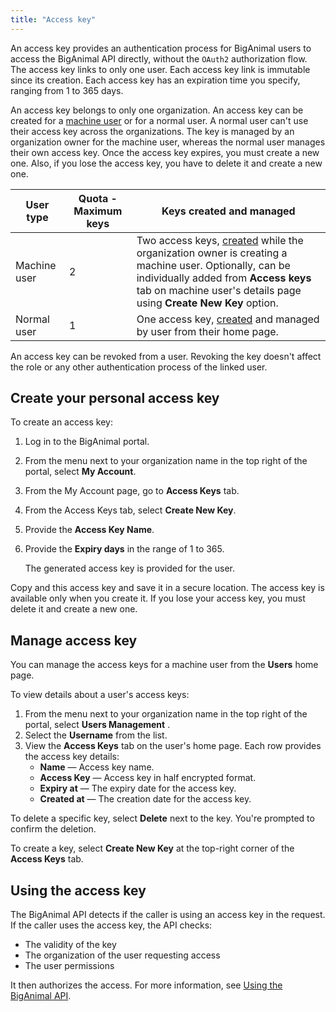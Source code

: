 ```yaml
---
title: "Access key"
---
```


An access key provides an authentication process for BigAnimal users to access the BigAnimal API directly, without the `OAuth2` authorization flow. The access key links to only one user. Each access key link is immutable since its creation. Each access key has an expiration time you specify, ranging from 1 to 365 days.

An access key belongs to only one organization. An access key can be created for a [machine user](../../administering_cluster/01_portal_access/#machine-users) or for a normal user. A normal user can't use their access key across the organizations. The key is managed by an organization owner for the machine user, whereas the normal user manages their own access key. Once the access key expires, you must create a new one. Also, if you lose the access key, you have to delete it and create a new one.

| User type    | Quota - Maximum keys | Keys created and managed                                                                                                                                                                                                                                                      |
|--------------|----------------------|-------------------------------------------------------------------------------------------------------------------------------------------------------------------------------------------------------------------------------------------------------------------------------|
| Machine user | 2                    | Two access keys, [created](../../administering_cluster/01_portal_access/#add-machine-user) while the organization owner is creating a machine user. Optionally, can be individually added from **Access keys** tab on machine user's details page using **Create New Key** option. |
| Normal user  | 1                    | One access key, [created](#create-your-personal-access-key) and managed by user from their home page.                                                                                                                                                                                          |

An access key can be revoked from a user. Revoking the key doesn't affect the role or any other authentication process of the linked user.

## Create your personal access key

To create an access key:
1. Log in to the BigAnimal portal.
1. From the menu next to your organization name in the top right of the portal, select **My Account**.
1. From the My Account page, go to **Access Keys** tab.
1. From the Access Keys tab, select **Create New Key**.
1. Provide the **Access Key Name**.
1. Provide the **Expiry days** in the range of 1 to 365.

   The generated access key is provided for the user. 

Copy and this access key and save it in a secure location. The access key is available only when you create it. If you lose your access key, you must delete it and create a new one. 

## Manage access key

You can manage the access keys for a machine user from the **Users** home page. 

To view details about a user's access keys:

1. From the menu next to your organization name in the top right of the portal, select **Users Management** .
1. Select the **Username** from the list.
1. View the **Access Keys** tab on the user's home page. Each row provides the access key details:
   - **Name** &mdash; Access key name.
   - **Access Key** &mdash; Access key in half encrypted format.
   - **Expiry at** &mdash; The expiry date for the access key.
   - **Created at** &mdash; The creation date for the access key.

To delete a specific key, select **Delete** next to the key. You're prompted to confirm the deletion.

To create a key, select **Create New Key** at the top-right corner of the **Access Keys** tab.

## Using the access key

The BigAnimal API detects if the caller is using an access key in the request. If the caller uses the access key, the API checks:

* The validity of the key
* The organization of the user requesting access
* The user permissions

It then authorizes the access. For more information, see [Using the BigAnimal API](../api.mdx).